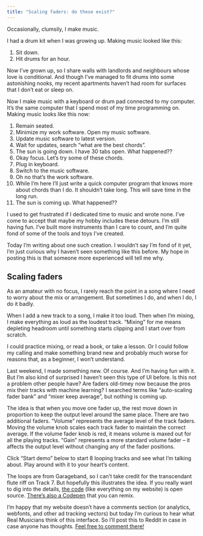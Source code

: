 ```yaml
---
title: "Scaling faders: do these exist?"
---
```



Occasionally, clumsily, I make music.

I had a drum kit when I was growing up. Making music looked like this:

1. Sit down.
2. Hit drums for an hour.

Now I’ve grown up, so I share walls with landlords and neighbours whose love is conditional. And though I’ve managed to fit drums into some astonishing nooks, my recent apartments haven’t had room for surfaces that I don’t eat or sleep on.

Now I make music with a keyboard or drum pad connected to my computer. It’s the same computer that I spend most of my time programming on. Making music looks like this now:

1. Remain seated.
2. Minimize my work software. Open my music software.
3. Update music software to latest version.
4. Wait for updates, search “what are the best chords”.
5. The sun is going down. I have 30 tabs open. What happened??
6. Okay focus. Let’s try some of these chords.
7. Plug in keyboard.
8. Switch to the music software.
9. Oh no that’s the work software.
10. While I’m here I’ll just write a quick computer program that knows more about chords than I do. It shouldn’t take long. This will save time in the long run.
11. The sun is coming up. What happened??

I used to get frustrated if I dedicated time to music and wrote none. I’ve come to accept that maybe my hobby includes these detours. I’m still having fun. I’ve built more instruments than I care to count, and I’m quite fond of some of the tools and toys I’ve created.

Today I’m writing about one such creation. I wouldn’t say I’m fond of it yet, I’m just curious why I haven’t seen something like this before. My hope in posting this is that someone more experienced will tell me why.

## Scaling faders

As an amateur with no focus, I rarely reach the point in a song where I need to worry about the mix or arrangement. But sometimes I do, and when I do, I do it badly.

When I add a new track to a song, I make it too loud. Then when I’m mixing, I make everything as loud as the loudest track. “Mixing” for me means depleting headroom until something starts clipping and I start over from scratch.

I could practice mixing, or read a book, or take a lesson. Or I could follow my calling and make something brand new and probably much worse for reasons that, as a beginner, I won’t understand.

Last weekend, I made something new. Of course. And I’m having fun with it. But I’m also kind of surprised I haven’t seen this type of UI before. Is this not a problem other people have? Are faders old-timey now because the pros mix their tracks with machine learning? I searched terms like “auto-scaling fader bank” and “mixer keep average”, but nothing is coming up.

The idea is that when you move one fader up, the rest move down in proportion to keep the output level around the same place. There are two additional faders. “Volume” represents the average level of the track faders. Moving the volume knob scales each track fader to maintain the correct average. If the volume fader knob is red, it means volume is maxed out for all the playing tracks. “Gain” represents a more standard volume fader – it affects the output level without changing any of the fader positions.

Click “Start demo” below to start 8 looping tracks and see what I’m talking about. Play around with it to your heart’s content.

<ScalingFadersDemo />

The loops are from Garageband, so I can’t take credit for the transcendant flute riff on Track 7. But hopefully this illustrates the idea. If you really want to dig into the details, [the code](https://github.com/rileyjshaw/rileyjshaw.github.io/blob/dev/src/components/scaling-faders-demo.js) (like everything on my website) is open source. [There’s also a Codepen](https://codepen.io/rileyjshaw/pen/ZEOqdPM?editors=0010) that you can remix.

I’m happy that my website doesn’t have a comments section (or analytics, webfonts, and other ad tracking vectors) but today I’m curious to hear what Real Musicians think of this interface. So I’ll post this to Reddit in case in case anyone has thoughts. [Feel free to comment there!](https://reddit.com)
